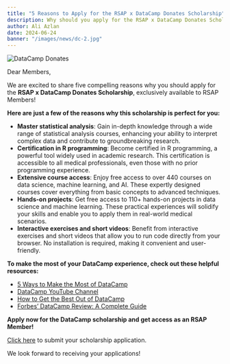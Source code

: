```yaml
---
title: "5 Reasons to Apply for the RSAP x DataCamp Donates Scholarship"
description: Why should you apply for the RSAP x DataCamp Donates Scholarship as a medical student or doctor?
author: Ali Azlan
date: 2024-06-24
banner: "/images/news/dc-2.jpg"
---
```


![DataCamp Donates](https://www.rsap.pk/images/news/dc-2.jpg)

Dear Members,

We are excited to share five compelling reasons why you should apply for the **RSAP x DataCamp Donates Scholarship**, exclusively available to RSAP Members!

**Here are just a few of the reasons why this scholarship is perfect for you:**

- **Master statistical analysis**: Gain in-depth knowledge through a wide range of statistical analysis courses, enhancing your ability to interpret complex data and contribute to groundbreaking research.
- **Certification in R programming**: Become certified in R programming, a powerful tool widely used in academic research. This certification is accessible to all medical professionals, even those with no prior programming experience.
- **Extensive course access**: Enjoy free access to over 440 courses on data science, machine learning, and AI. These expertly designed courses cover everything from basic concepts to advanced techniques.
- **Hands-on projects**: Get free access to 110+ hands-on projects in data science and machine learning. These practical experiences will solidify your skills and enable you to apply them in real-world medical scenarios.
- **Interactive exercises and short videos**: Benefit from interactive exercises and short videos that allow you to run code directly from your browser. No installation is required, making it convenient and user-friendly.

**To make the most of your DataCamp experience, check out these helpful resources:**

- [5 Ways to Make the Most of DataCamp](https://youtu.be/O8nCMV0XVdo?si=yV4m-lid495Qie5b)
- [DataCamp YouTube Channel](https://youtube.com/@datacamp)
- [How to Get the Best Out of DataCamp](https://edwize.org/how-to-get-the-best-out-of-datacamp/)
- [Forbes’ DataCamp Review: A Complete Guide](https://www.forbes.com/advisor/education/bootcamps/datacamp-review/)

**Apply now for the DataCamp scholarship and get access as an RSAP Member!**

[Click here](/datacamp) to submit your scholarship application.

We look forward to receiving your applications!
